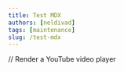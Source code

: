 ```yaml
---
title: Test MDX
authors: [neldivad]
tags: [maintenance]
slug: /test-mdx
---
```



// Render a YouTube video player
<ReactPlayer
  url='https://www.youtube.com/watch?v=m6aATShbHeo&ab_channel=NEL-V'
  controls
  width='100%'
/>

<!-- truncate -->
